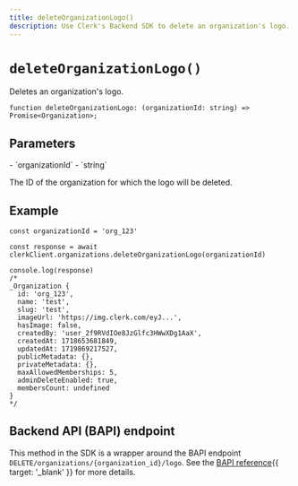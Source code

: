 ```yaml
---
title: deleteOrganizationLogo()
description: Use Clerk's Backend SDK to delete an organization's logo.
---
```


# `deleteOrganizationLogo()`

Deletes an organization's logo.

```tsx {{ prettier: false }}
function deleteOrganizationLogo: (organizationId: string) => Promise<Organization>;
```

## Parameters

<Properties>
  - `organizationId`
  - `string`

  The ID of the organization for which the logo will be deleted.
</Properties>

## Example

```tsx
const organizationId = 'org_123'

const response = await clerkClient.organizations.deleteOrganizationLogo(organizationId)

console.log(response)
/*
_Organization {
  id: 'org_123',
  name: 'test',
  slug: 'test',
  imageUrl: 'https://img.clerk.com/eyJ...',
  hasImage: false,
  createdBy: 'user_2f9RVdIOe8JzGlfc3HWwXDg1AaX',
  createdAt: 1718653681849,
  updatedAt: 1719869217527,
  publicMetadata: {},
  privateMetadata: {},
  maxAllowedMemberships: 5,
  adminDeleteEnabled: true,
  membersCount: undefined
}
*/
```

## Backend API (BAPI) endpoint

This method in the SDK is a wrapper around the BAPI endpoint `DELETE/organizations/{organization_id}/logo`. See the [BAPI reference](/docs/reference/backend-api/tag/Organizations#operation/DeleteOrganizationLogo){{ target: '_blank' }} for more details.

